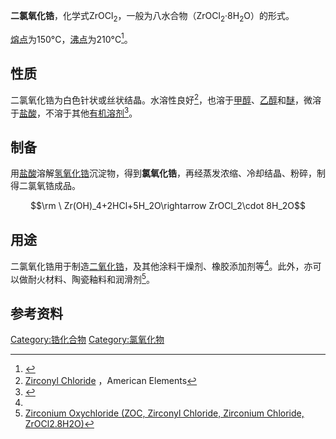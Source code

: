 {{chembox
| IUPACName = Zirconium dichloride oxide
| OtherNames = 二氯氧锆、氯氧化锆、<BR>氧氯化锆、氯化锆酰
| ImageFile = ZrOCl2_(octahydrate).jpg
| Section1 = {{Chembox Identifiers
| CASNo = 7699-43-6
| CASNo_Ref = {{cascite|changed|CAS}}
|   CASOther  = |   PubChem  =  24373
|   EINECS  =  231-717-9|  ChemSpiderID  =  10606302
|  ChemSpiderID_Ref  = {{chemspidercite|changed|chemspider}}|  SMILES  =  O=[Zr](Cl)Cl
}}
| Section2 = {{Chembox Properties
|  Formula = ZrOCl<sub>2</sub>
|  MolarMass = * 178.13 g/mol (无水物)
* 322.25 g/mol (八水物)
|  Appearance = 白色结晶
|  Density = 1.91 g/cm<sup>3</sup> (八水物)
|  Solubility = 溶于水、[[醇|醇]]和[[醚|醚]]，微溶于[[盐酸|盐酸]]
|  MeltingPt = * 400 °C (无水物)
* 210 °C 分解 (一水物)
* 150 °C 分解 (八水物)
|  RefractIndex = 1.552 (八水物)
|  ExternalMSDS = 
}}
| Section3 = {{Chembox Hazards
|  MainHazards = 
|  EUIndex = 未列出
|  EUClass = {{Hazchem C}}
|  RPhrases = {{R23}}-{{R34}}
|  SPhrases = {{S26}}-{{S36}}-{{S45}}
|  FlashPt = 不可燃
|  PEL = 
|  LD50 = 400 mg/kg (大鼠腹腔)
  }}
}}

'''二氯氧化锆'''，化学式ZrOCl<sub>2</sub>，一般为八水合物（ZrOCl<sub>2</sub>·8H<sub>2</sub>O）的形式。

[[熔点|熔点]]为150°C，[[沸点|沸点]]为210°C<ref>{{Cite web |url=http://www.sciencelab.com/xMSDS-Zirconyl_IV_Chloride_Octahydrate-9925498 |title=Material Safety Data Sheet |accessdate=2010-01-10 |archive-date=2010-02-10 |archive-url=https://web.archive.org/web/20100210082152/http://sciencelab.com/xMSDS-Zirconyl_IV_Chloride_Octahydrate-9925498 |dead-url=no }}</ref>。

==性质==
二氯氧化锆为白色针状或丝状结晶。水溶性良好<ref>[http://www.americanelements.com/zrcl.html Zirconyl Chloride] {{Wayback|url=http://www.americanelements.com/zrcl.html |date=20081226202651 }}，American Elements</ref>，也溶于[[甲醇|甲醇]]、[[乙醇|乙醇]]和[[醚|醚]]，微溶于[[盐酸|盐酸]]，不溶于其他[[有机溶剂|有机溶剂]]<ref name="a">{{Cite web |url=http://www.xiyashiji.com/goods-1531.html |title=氯氧化锆（八水） |accessdate=2009-11-25 |archive-date=2012-06-27 |archive-url=https://web.archive.org/web/20120627133727/http://www.xiyashiji.com/goods-1531.html |dead-url=no }}</ref>。

==制备==
用[[盐酸|盐酸]]溶解[[氢氧化锆|氢氧化锆]]沉淀物，得到'''氯氧化锆'''，再经蒸发浓缩、冷却结晶、粉碎，制得二氯氧锆成品。
:<math>\rm \ Zr(OH)_4+2HCl+5H_2O\rightarrow ZrOCl_2\cdot 8H_2O</math>

==用途==
二氯氧化锆用于制造[[二氧化锆|二氧化锆]]，及其他涂料干燥剂、橡胶添加剂等<ref name="a" />。此外，亦可以做耐火材料、陶瓷釉料和润滑剂<ref>[http://www.made-in-china.com/china-products/productviewTeJEFnMABapt/Zirconium-Oxychloride-ZOC-Zirconyl-Chloride-Zirconium-Chloride-ZrOCl2-8H2O-.html Zirconium Oxychloride (ZOC, Zirconyl Chloride, Zirconium Chloride, ZrOCl2.8H2O)]{{dead link|date=2018年3月 |bot=InternetArchiveBot |fix-attempted=yes }}</ref>。 

==参考资料==
{{reflist}}

{{锆化合物}}

[[Category:锆化合物|Category:锆化合物]]
[[Category:氯氧化物|Category:氯氧化物]]